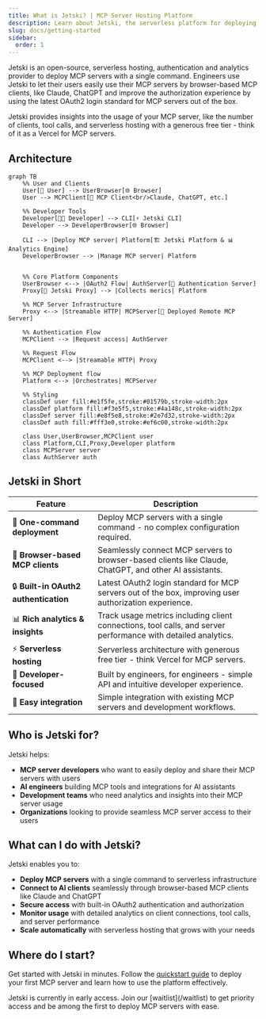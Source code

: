 ```yaml
---
title: What is Jetski? | MCP Server Hosting Platform
description: Learn about Jetski, the serverless platform for deploying MCP servers. One-command deploy, Claude/ChatGPT integration, OAuth2 auth & analytics.
slug: docs/getting-started
sidebar:
  order: 1
---
```



Jetski is an open-source, serverless hosting, authentication and analytics provider to deploy MCP servers with a single command.
Engineers use Jetski to let their users easily use their MCP servers by browser-based MCP clients, like Claude, ChatGPT and improve the authorization experience by using the latest OAuth2 login standard for MCP servers out of the box.

Jetski provides insights into the usage of your MCP server, like the number of clients, tool calls, and serverless hosting with a generous free tier - think of it as a Vercel for MCP servers.

## Architecture

```mermaid
graph TB
    %% User and Clients
    User[👤 User] --> UserBrowser[🌐 Browser]
    User --> MCPClient[🤖 MCP Client<br/>Claude, ChatGPT, etc.]

    %% Developer Tools
    Developer[👨‍💻 Developer] --> CLI[⚡ Jetski CLI]
    Developer --> DeveloperBrowser[🌐 Browser]

    CLI --> |Deploy MCP server| Platform[🏗️ Jetski Platform & 📊 Analytics Engine]
    DeveloperBrowser --> |Manage MCP server| Platform


    %% Core Platform Components
    UserBrowser <--> |OAuth2 Flow| AuthServer[🔐 Authentication Server]
    Proxy[🔄 Jetski Proxy] --> |Collects merics| Platform

    %% MCP Server Infrastructure
    Proxy <--> |Streamable HTTP| MCPServer[🚀 Deployed Remote MCP Server]

    %% Authentication Flow
    MCPClient --> |Request access| AuthServer

    %% Request Flow
    MCPClient <--> |Streamable HTTP| Proxy

    %% MCP Deployment flow
    Platform <--> |Orchestrates| MCPServer

    %% Styling
    classDef user fill:#e1f5fe,stroke:#01579b,stroke-width:2px
    classDef platform fill:#f3e5f5,stroke:#4a148c,stroke-width:2px
    classDef server fill:#e8f5e8,stroke:#2e7d32,stroke-width:2px
    classDef auth fill:#fff3e0,stroke:#ef6c00,stroke-width:2px

    class User,UserBrowser,MCPClient user
    class Platform,CLI,Proxy,Developer platform
    class MCPServer server
    class AuthServer auth
```

## Jetski in Short

| Feature                               | Description                                                                                                   |
| ------------------------------------- | ------------------------------------------------------------------------------------------------------------- |
| 🚀 **One-command deployment**         | Deploy MCP servers with a single command - no complex configuration required.                                 |
| 🔗 **Browser-based MCP clients**      | Seamlessly connect MCP servers to browser-based clients like Claude, ChatGPT, and other AI assistants.        |
| 🔒 **Built-in OAuth2 authentication** | Latest OAuth2 login standard for MCP servers out of the box, improving user authorization experience.         |
| 📊 **Rich analytics & insights**      | Track usage metrics including client connections, tool calls, and server performance with detailed analytics. |
| ⚡ **Serverless hosting**             | Serverless architecture with generous free tier - think Vercel for MCP servers.                               |
| 🎯 **Developer-focused**              | Built by engineers, for engineers - simple API and intuitive developer experience.                            |
| 📱 **Easy integration**               | Simple integration with existing MCP servers and development workflows.                                       |

## Who is Jetski for?

Jetski helps:

- **MCP server developers** who want to easily deploy and share their MCP servers with users
- **AI engineers** building MCP tools and integrations for AI assistants
- **Development teams** who need analytics and insights into their MCP server usage
- **Organizations** looking to provide seamless MCP server access to their users

## What can I do with Jetski?

Jetski enables you to:

- **Deploy MCP servers** with a single command to serverless infrastructure
- **Connect to AI clients** seamlessly through browser-based MCP clients like Claude and ChatGPT
- **Secure access** with built-in OAuth2 authentication and authorization
- **Monitor usage** with detailed analytics on client connections, tool calls, and server performance
- **Scale automatically** with serverless hosting that grows with your needs

## Where do I start?

Get started with Jetski in minutes. Follow the [quickstart guide](/docs/quickstart/) to deploy your first MCP server and learn how to use the platform effectively.

<Aside type="caution">
  Jetski is currently in early access. Join our [waitlist](/waitlist) to get
  priority access and be among the first to deploy MCP servers with ease.
</Aside>

